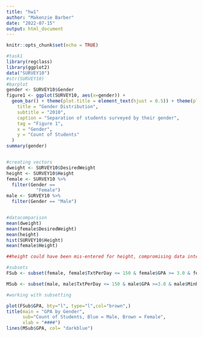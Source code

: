 ```yaml
---
title: "hw1"
author: "Makenzie Barber"
date: "2022-07-15"
output: html_document
---
```


```r
knitr::opts_chunk$set(echo = TRUE)

```

```r
#task1
library(regclass)
library(ggplot2)
data("SURVEY10")
#str(SURVEY10)
#barplot
gender <- SURVEY10$Gender
figure1 <- ggplot(SURVEY10, aes(x=gender)) +
  geom_bar() + theme(plot.title = element_text(hjust = 0.5)) + theme(plot.subtitle =element_text(hjust = 0.5)) + theme(plot.caption = element_text(hjust = 0.5)) + labs(
    title = "Gender Distribution",
    subtitle = "2010",
    caption = "Separation of students surveyed by their gender",
    tag = "Figure 1",
    x = "Gender",
    y = "Count of Students"
  )
summary(gender)


#creating vectors
dweight <- SURVEY10$DesiredWeight
height <- SURVEY10$Height
female <- SURVEY10 %>%
  filter(Gender == 
           "Female")
male <- SURVEY10 %>%
  filter(Gender == "Male")


#datacomparison
mean(dweight)
mean(female$DesiredWeight)
mean(height)
hist(SURVEY10$Height)
mean(female$Height)

##height could have been mis-entered for height, compromising data integrity for that variable

#subsets
FSub <- subset(female, female$TxtPerDay <= 150 & female$GPA >= 3.0 & female$MinPerDayFaceBook <= 5, select = c("TxtPerDay", "GPA", "MinPerDayFaceBook"))

MSub <- subset(male, male$TxtPerDay <= 150 & male$GPA >=3.0 & male$MinPerDayFaceBook >= 70, select = c("TxtPerDay","GPA","MinPerDayFaceBook"))

#working with subsetting

plot(FSub$GPA, bty="l", type="l",col="brown",)
title(main = "GPA by Gender",
      sub="Count of Students, Blue = Male, Brown = Female",
      xlab = "####")
lines(MSub$GPA, col= "darkblue")
```
